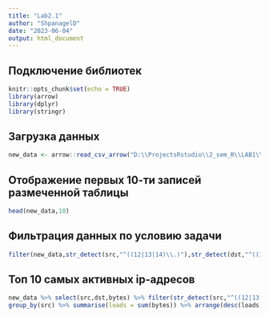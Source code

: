 ```yaml
---
title: "Lab2.1"
author: "ShpanagelD"
date: "2023-06-04"
output: html_document
---
```


## Подключение библиотек
```r
knitr::opts_chunk$set(echo = TRUE)
library(arrow)
library(dplyr)
library(stringr)
```

## Загрузка данных 
```r
new_data <- arrow::read_csv_arrow("D:\\ProjectsRstudio\\2_sem_R\\LAB1\\gowiththeflow_20190826.csv",schema=schema(timestamp=int64(),src=utf8(),dst=utf8(),port=int32(),bytes=int32()))
```
## Отображение первых 10-ти записей размеченной таблицы
```r
head(new_data,10)
```
## Фильтрация данных по условию задачи
```r
filter(new_data,str_detect(src,"^((12|13|14)\\.)"),str_detect(dst,"^((12|13|14)\\.)",negate=TRUE)) %>% select(src,bytes) %>% group_by(src)%>% summarise(bytes=sum(bytes))%>% slice_max(bytes)%>% select(src)
```
## Топ 10 самых активных ip-адресов
```r
new_data %>% select(src,dst,bytes) %>% filter(str_detect(src,"^((12|13|14)\\.)"),str_detect(dst,"^((12|13|14)\\.)",negate=TRUE)) %>%
group_by(src) %>% summarise(loads = sum(bytes)) %>% arrange(desc(loads)) %>% head(10)
```

